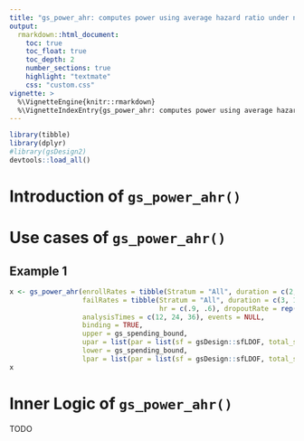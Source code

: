```yaml
---
title: "gs_power_ahr: computes power using average hazard ratio under non-proportional hazards"
output:
  rmarkdown::html_document:
    toc: true
    toc_float: true
    toc_depth: 2
    number_sections: true
    highlight: "textmate"
    css: "custom.css"
vignette: >
  %\VignetteEngine{knitr::rmarkdown}
  %\VignetteIndexEntry{gs_power_ahr: computes power using average hazard ratio under non-proportional hazards}
---
```


```r
library(tibble)
library(dplyr)
#library(gsDesign2)
devtools::load_all()
```

# Introduction of `gs_power_ahr()`


# Use cases of `gs_power_ahr()`

## Example 1

```r
x <- gs_power_ahr(enrollRates = tibble(Stratum = "All", duration = c(2, 2, 10), rate = c(3, 6, 9)),
                  failRates = tibble(Stratum = "All", duration = c(3, 100), failRate = log(2) / c(9, 18), 
                                     hr = c(.9, .6), dropoutRate = rep(.001, 2)),
                  analysisTimes = c(12, 24, 36), events = NULL,
                  binding = TRUE,
                  upper = gs_spending_bound,
                  upar = list(par = list(sf = gsDesign::sfLDOF, total_spend = 0.025, param = NULL, timing = NULL)),
                  lower = gs_spending_bound,
                  lpar = list(par = list(sf = gsDesign::sfLDOF, total_spend = 0.025, param = NULL, timing = NULL)))
x
```



# Inner Logic of `gs_power_ahr()`

TODO